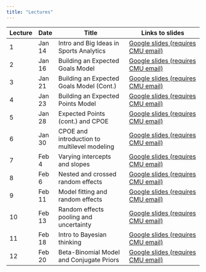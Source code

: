 ```yaml
---
title: "Lectures"
---
```


| Lecture   | Date    | Title                                | Links to slides                              |
|-----------|---------|--------------------------------------|----------------------------------------|
| 1         | Jan 14  | Intro and Big Ideas in Sports Analytics | [Google slides (requires CMU email)](https://docs.google.com/presentation/d/11E6WuPEUj_knejOPa79LmPn5VVd0daxDs9WpFtYH_po/edit?usp=sharing)        |
| 2         | Jan 16  | Building an Expected Goals Model | [Google slides (requires CMU email)](https://docs.google.com/presentation/d/161QTz_uja0G-DiFy6FwIuODhZWBJ1EjmBrknCFheX1k/edit?usp=sharing)        |
| 3         | Jan 21  | Building an Expected Goals Model (Cont.) | [Google slides (requires CMU email)](https://docs.google.com/presentation/d/1vk8DwGvKSV_Ln8-lUmDSiij8EczrrDBzW3xEGIrvChI/edit?usp=sharing)        |
| 4         | Jan 23  | Building an Expected Points Model | [Google slides (requires CMU email)](https://docs.google.com/presentation/d/1iABRMbNXHKkstzU_fHEMexllLkeS2QedAgwouh7IsQQ/edit?usp=sharing)        |
| 5         | Jan 28  | Expected Points (cont.) and CPOE | [Google slides (requires CMU email)](https://docs.google.com/presentation/d/15CRgNs4CQLRGB_QGjNxlWAMKm-QeaZ9D2c0wsed5_FA/edit?usp=sharing)        |
| 6         | Jan 30  | CPOE and introduction to multilevel modeling | [Google slides (requires CMU email)](https://docs.google.com/presentation/d/1o6KkFjaMnM8UDEhwctfC6GYX1BLE_-clHpCVCSJJysk/edit?usp=sharing)        |
| 7         | Feb 4  | Varying intercepts and slopes | [Google slides (requires CMU email)](https://docs.google.com/presentation/d/1nEvsahM5x0vGYFaBs8_OLvhxe4LvrIVdIn7oJ1HCtHQ/edit?usp=sharing)        |
| 8         | Feb 6  | Nested and crossed random effects | [Google slides (requires CMU email)](https://docs.google.com/presentation/d/156Twdfz9Q1vuyeisS_HseqwChmJeZv_wvAhfqBDzz_E/edit?usp=sharing)        |
| 9         | Feb 11  | Model fitting and random effects | [Google slides (requires CMU email)](https://docs.google.com/presentation/d/17CjAnLI6XoIGZUvQ23kbRkLuf8AyNK3A8mKZNAaFzd0/edit?usp=sharing)        |
| 10        | Feb 13  | Random effects pooling and uncertainty | [Google slides (requires CMU email)](https://docs.google.com/presentation/d/1TWo74cCBujGRnwuCNS2eKyCc07LU_gDNYTb9b9UpA3o/edit?usp=sharing)        |
| 11        | Feb 18  | Intro to Bayesian thinking | [Google slides (requires CMU email)](https://docs.google.com/presentation/d/1PItDAxqKlMWNxTjCLY8OoXBDPs7mg6mfSkHarG0ivXA/edit?usp=sharing)        |
| 12        | Feb 20  | Beta-Binomial Model and Conjugate Priors | [Google slides (requires CMU email)](https://docs.google.com/presentation/d/1KWDuu-ofK7ABTO81dqRXwZJ-KUEk0wVjz1KNxSDp4oQ/edit?usp=sharing)        |



